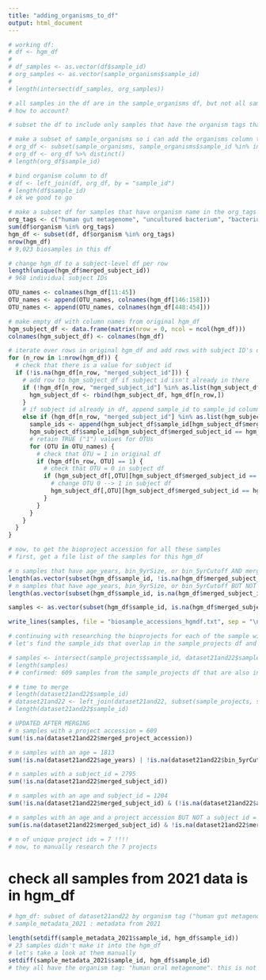 ```yaml
---
title: "adding_organisms_to_df"
output: html_document
---
```


```r
# working df:
# df <- hgm_df
# 
# df_samples <- as.vector(df$sample_id)
# org_samples <- as.vector(sample_organisms$sample_id)
# 
# length(intersect(df_samples, org_samples))

# all samples in the df are in the sample_organisms df, but not all samples in the sample_organisms df are in the df
# how to account?

```

```r
# subset the df to include only samples that have the organism tags that are unclassified

# make a subset of sample_organisms so i can add the organisms column to the dataset
# org_df <- subset(sample_organisms, sample_organisms$sample_id %in% intersect(df_samples, org_samples))
# org_df <- org_df %>% distinct()
# length(org_df$sample_id)

# bind organism column to df
# df <- left_join(df, org_df, by = "sample_id")
# length(df$sample_id)
# ok we good to go

# make a subset df for samples that have organism name in the org_tags list
org_tags <- c("human gut metagenome", "uncultured bacterium", "bacterium", "metagenome")
sum(df$organism %in% org_tags)
hgm_df <- subset(df, df$organism %in% org_tags)
nrow(hgm_df)
# 9,023 biosamples in this df 

```

```r
# change hgm_df to a subject-level df per row
length(unique(hgm_df$merged_subject_id))
# 968 individual subject IDs

OTU_names <- colnames(hgm_df[11:45])
OTU_names <- append(OTU_names, colnames(hgm_df[146:158]))
OTU_names <- append(OTU_names, colnames(hgm_df[448:454]))

# make empty df with column names from original hgm_df
hgm_subject_df <- data.frame(matrix(nrow = 0, ncol = ncol(hgm_df)))
colnames(hgm_subject_df) <- colnames(hgm_df)

# iterate over rows in original hgm_df and add rows with subject ID's one at a time
for (n_row in 1:nrow(hgm_df)) {
  # check that there is a value for subject id
  if (!is.na(hgm_df[n_row, "merged_subject_id"])) {
    # add row to hgm_subject_df if subject id isn't already in there
    if (!hgm_df[n_row, "merged_subject_id"] %in% as.list(hgm_subject_df$merged_subject_id)){
      hgm_subject_df <- rbind(hgm_subject_df, hgm_df[n_row,])
    }
    # if subject id already in df, append sample_id to sample_id column and iterate over OTU names (retain TRUE)
    else if (hgm_df[n_row, "merged_subject_id"] %in% as.list(hgm_subject_df$merged_subject_id)) {
      sample_ids <- append(hgm_subject_df$sample_id[hgm_subject_df$merged_subject_id == hgm_df[n_row, "merged_subject_id"]], hgm_df[n_row, "sample_id"])
      hgm_subject_df$sample_id[hgm_subject_df$merged_subject_id == hgm_df[n_row, "merged_subject_id"]] <- toString(sample_ids)
      # retain TRUE ("1") values for OTUs
      for (OTU in OTU_names) {
        # check that OTU = 1 in original df
        if (hgm_df[n_row, OTU] == 1) {
          # check that OTU = 0 in subject df
          if (hgm_subject_df[,OTU][hgm_subject_df$merged_subject_id == hgm_df[n_row, "merged_subject_id"]] == 0) {
            # change OTU 0 --> 1 in subject df
            hgm_subject_df[,OTU][hgm_subject_df$merged_subject_id == hgm_df[n_row, "merged_subject_id"]] <- 1
          }
        }
      }
    }
  }
}
```

```r
# now, to get the bioproject accession for all these samples
# first, get a file list of the samples for this hgm_df

# n samples that have age_years, bin_9yrSize, or bin_5yrCutoff AND merged_subject_id = 1204
length(as.vector(subset(hgm_df$sample_id, !is.na(hgm_df$merged_subject_id) & (!is.na(hgm_df$age_years) | !is.na(hgm_df$bin_9yrSize) | !is.na(hgm_df$bin_5yrCutoff)))))
# n samples that have age_years, bin_9yrSize, or bin_5yrCutoff BUT NOT merged_subject_id = 609
length(as.vector(subset(hgm_df$sample_id, is.na(hgm_df$merged_subject_id) & (!is.na(hgm_df$age_years) | !is.na(hgm_df$bin_9yrSize) | !is.na(hgm_df$bin_5yrCutoff)))))

samples <- as.vector(subset(hgm_df$sample_id, is.na(hgm_df$merged_subject_id) & (!is.na(hgm_df$age_years) | !is.na(hgm_df$bin_9yrSize) | !is.na(hgm_df$bin_5yrCutoff))))

write_lines(samples, file = "biosample_accessions_hgmdf.txt", sep = "\n")
```

```r
# continuing with researching the bioprojects for each of the sample with age data but no subject_id
# let's find the sample_ids that overlap in the sample_projects df and the hgm_df and merge the two dfs

# samples <- intersect(sample_projects$sample_id, dataset21and22$sample_id)
# length(samples)
# # confirmed: 609 samples from the sample_projects df that are also in dataset21and22

# # time to merge
# length(dataset21and22$sample_id)
# dataset21and22 <- left_join(dataset21and22, subset(sample_projects, sample_projects$sample_id %in% samples), by = "sample_id")
# length(dataset21and22$sample_id)

# UPDATED AFTER MERGING
# n samples with a project accession = 609
sum(!is.na(dataset21and22$merged_project_accession))

# n samples with an age = 1813
sum(!is.na(dataset21and22$age_years) | !is.na(dataset21and22$bin_5yrCutoff) | !is.na(dataset21and22$bin_9yrSize))

# n samples with a subject_id = 2795
sum(!is.na(dataset21and22$merged_subject_id))

# n samples with an age and subject_id = 1204
sum(!is.na(dataset21and22$merged_subject_id) & (!is.na(dataset21and22$age_years) | !is.na(dataset21and22$bin_5yrCutoff) | !is.na(dataset21and22$bin_9yrSize)))

# n samples with an age and a project accession BUT NOT a subject id = 609
sum(is.na(dataset21and22$merged_subject_id) & !is.na(dataset21and22$merged_project_accession) & (!is.na(dataset21and22$age_years) | !is.na(dataset21and22$bin_5yrCutoff) | !is.na(dataset21and22$bin_9yrSize)))

# n of unique project ids = 7 !!!!
# now, to manually research the 7 projects

```

# check all samples from 2021 data is in hgm_df
```r
# hgm_df: subset of dataset21and22 by organism tag ("human gut metagenome", "uncultured bacterium", "bacterium", "metagenome")
# sample_metadata_2021 : metadata from 2021

length(setdiff(sample_metadata_2021$sample_id, hgm_df$sample_id))
# 23 samples didn't make it into the hgm_df
# let's take a look at them manually
setdiff(sample_metadata_2021$sample_id, hgm_df$sample_id)
# they all have the organism tag: "human oral metagenome". this is not what we want to use, so let's just leave it out...
```

